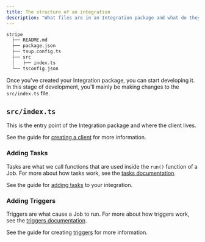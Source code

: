 ```yaml
---
title: The structure of an integration
description: "What files are in an Integration package and what do they do?"
---
```


<Snippet file="v2-deprecation-warning.mdx" />

```sh
stripe
  ├── README.md
  ├── package.json
  ├── tsup.config.ts
  ├── src
  │   ├── index.ts
  └── tsconfig.json
```

Once you've created your Integration package, you can start developing it. In this stage of development, you'll mainly be making changes to the `src/index.ts` file.

## `src/index.ts`

This is the entry point of the Integration package and where the client lives.

See the guide for [creating a client](/integrations/create-client) for more information.

### Adding Tasks

Tasks are what we call functions that are used inside the `run()` function of a Job. For more about how tasks work, see the [tasks documentation](/documentation/concepts/tasks).

See the guide for [adding tasks](/integrations/create-tasks) to your integration.

### Adding Triggers

Triggers are what cause a Job to run. For more about how triggers work, see the [triggers documentation](/documentation/concepts/triggers).

See the guide for creating [triggers](/integrations/create-triggers) for more information.
